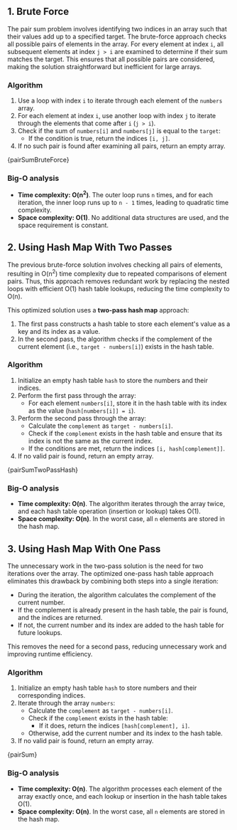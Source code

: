 

## 1. Brute Force

The pair sum problem involves identifying two indices in an array such that their values add up to a specified target. The brute-force approach checks all possible pairs of elements in the array. For every element at index `i`, all subsequent elements at index `j > i` are examined to determine if their sum matches the target. This ensures that all possible pairs are considered, making the solution straightforward but inefficient for large arrays.

### Algorithm

1. Use a loop with index `i` to iterate through each element of the `numbers` array.
2. For each element at index `i`, use another loop with index `j` to iterate through the elements that come after `i` (`j > i`).
3. Check if the sum of `numbers[i]` and `numbers[j]` is equal to the `target`:
   - If the condition is true, return the indices `[i, j]`.
4. If no such pair is found after examining all pairs, return an empty array.

<MDXCodeBlock>{pairSumBruteForce}</MDXCodeBlock>

### Big-O analysis

- **Time complexity: O(n<sup>2</sup>)**. The outer loop runs `n` times, and for each iteration, the inner loop runs up to `n - 1` times, leading to quadratic time complexity.
- **Space complexity: O(1)**. No additional data structures are used, and the space requirement is constant.

## 2. Using Hash Map With Two Passes

The previous brute-force solution involves checking all pairs of elements, resulting in O(n<sup>2</sup>) time complexity due to repeated comparisons of element pairs. Thus, this approach removes redundant work by replacing the nested loops with efficient O(1) hash table lookups, reducing the time complexity to O(n).

This optimized solution uses a **two-pass hash map** approach:

1. The first pass constructs a hash table to store each element's value as a key and its index as a value.
2. In the second pass, the algorithm checks if the complement of the current element (i.e., `target - numbers[i]`) exists in the hash table.

### Algorithm

1. Initialize an empty hash table `hash` to store the numbers and their indices.
2. Perform the first pass through the array:
   - For each element `numbers[i]`, store it in the hash table with its index as the value (`hash[numbers[i]] = i`).
3. Perform the second pass through the array:
   - Calculate the `complement` as `target - numbers[i]`.
   - Check if the `complement` exists in the hash table and ensure that its index is not the same as the current index.
   - If the conditions are met, return the indices `[i, hash[complement]]`.
4. If no valid pair is found, return an empty array.

<MDXCodeBlock>{pairSumTwoPassHash}</MDXCodeBlock>

### Big-O analysis

- **Time complexity: O(n)**. The algorithm iterates through the array twice, and each hash table operation (insertion or lookup) takes O(1).
- **Space complexity: O(n)**. In the worst case, all `n` elements are stored in the hash map.

## 3. Using Hash Map With One Pass

The unnecessary work in the two-pass solution is the need for two iterations over the array. The optimized one-pass hash table approach eliminates this drawback by combining both steps into a single iteration:

- During the iteration, the algorithm calculates the complement of the current number.
- If the complement is already present in the hash table, the pair is found, and the indices are returned.
- If not, the current number and its index are added to the hash table for future lookups.

This removes the need for a second pass, reducing unnecessary work and improving runtime efficiency.

### Algorithm

1. Initialize an empty hash table `hash` to store numbers and their corresponding indices.
2. Iterate through the array `numbers`:
   - Calculate the `complement` as `target - numbers[i]`.
   - Check if the `complement` exists in the hash table:
     - If it does, return the indices `[hash[complement], i]`.
   - Otherwise, add the current number and its index to the hash table.
3. If no valid pair is found, return an empty array.

<MDXCodeBlock>{pairSum}</MDXCodeBlock>

### Big-O analysis

- **Time complexity: O(n)**. The algorithm processes each element of the array exactly once, and each lookup or insertion in the hash table takes O(1).
- **Space complexity: O(n)**. In the worst case, all `n` elements are stored in the hash map.
